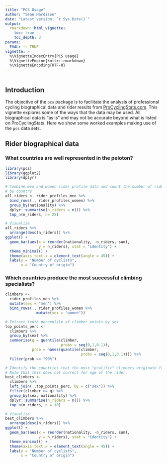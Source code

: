 ```yaml
---
title: "PCS Usage"
author: "Sean Hardison"
date: "Latest version: `r Sys.Date()`"
output:
  rmarkdown::html_vignette:
    toc: true
    toc_depth: 3
params:
  EVAL: !r TRUE
vignette: >
  %\VignetteIndexEntry{PCS Usage}
  %\VignetteEngine{knitr::rmarkdown}
  %\VignetteEncoding{UTF-8}
---
```


```r

```

## Introduction

The objective of the `pcs` package is to facilitate the analysis of professional cycling biographical data and rider results from [ProCyclingStats.com](https://procyclingstats.com). This vignette explores some of the ways that the data may be used. All biographical data is "as is" and may not be accurate beyond what is listed on ProCyclingStats. Here we show some worked examples making use of the `pcs` data sets. 

## Rider biographical data

### What countries are well represented in the peloton?

```r
library(pcs)
library(ggplot2)
library(dplyr)

# Combine men and women rider profile data and count the number of riders
# by country
all_riders <- rider_profiles_men %>% 
  bind_rows(., rider_profiles_women) %>% 
  group_by(nationality) %>% 
  dplyr::summarise(n_riders = n()) %>% 
  top_n(n_riders, n= 25)

# Visualize
all_riders %>% 
  arrange(desc(n_riders)) %>% 
ggplot() +
  geom_bar(aes(x = reorder(nationality, -n_riders, sum),
               y = n_riders), stat = "identity") +
  theme_minimal() +
  theme(axis.text.x = element_text(angle = 45)) +
  labs(y = "Number of cyclists",
       x = "Country of origin") 
```

### Which countries produce the most successful climbing specialists?

```r
climbers <- 
  rider_profiles_men %>% 
  mutate(sex = "men") %>% 
  bind_rows(., rider_profiles_women %>% 
              mutate(sex = "women"))

# Extract tenth percentile of climber points by sex
top_points_perc <- 
  climbers %>% 
  group_by(sex) %>% 
  summarise(q = quantile(climber, 
                         probs = seq(0,1,0.1)),
            prob = names(quantile(climber, 
                                  probs = seq(0,1,0.1)))) %>% 
  filter(prob == "90%") 

# Identify the countries that the most "prolific" climbers originate from. 
# Note that this does not correct for age of the rider. 
best_climbers <- 
  climbers %>% 
  left_join(.,top_points_perc, by = c("sex")) %>% 
  filter(climber >= q) %>% 
  group_by(sex, nationality) %>% 
  dplyr::summarise(n_riders = n()) %>% 
  top_n(n_riders, n = 10)

# Visualize
best_climbers %>% 
  arrange(desc(n_riders)) %>% 
ggplot() +
  geom_bar(aes(x = reorder(nationality, -n_riders, sum),
               y = n_riders), stat = "identity") +
  theme_minimal() +
  theme(axis.text.x = element_text(angle = 45)) +
  labs(y = "Number of cyclists",
       x = "Country of origin") 
```




